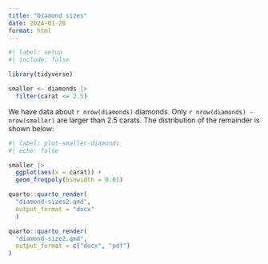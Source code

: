 ```yaml
---
title: "Diamond sizes"
date: 2024-01-28
format: html
---
```


```r
#| label: setup
#| include: false

library(tidyverse)

smaller <- diamonds |> 
  filter(carat <= 2.5)
```

We have data about `r nrow(diamonds)` diamonds.
Only `r nrow(diamonds) - nrow(smaller)` are larger than 2.5 carats.
The distribution of the remainder is shown below:

```r
#| label: plot-smaller-diamonds
#| echo: false

smaller |> 
  ggplot(aes(x = carat)) + 
  geom_freqpoly(binwidth = 0.01)
```

```r
quarto::quarto_render(
  "diamond-sizes2.qmd", 
  output_format = "docx"
  )
```

```r
quarto::quarto_render(
  "diamond-size2.qmd",
  output_format = c("docx", "pdf")
)
```

